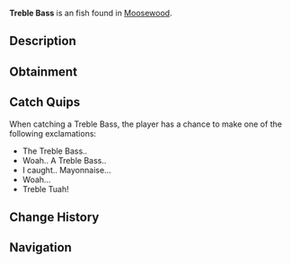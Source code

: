 {{FishInfobox
|image          = Treble Bass.png
|rarity         = Exotic
|sea            = First Sea
|location       = [[Moosewood]]
|sublocation    = 
|sources        = Fishing Rod
|radar_location = 
|prog_speed     = -50
|xp             = 1200
|weather        = 
|time           = 
|season         = 
|bait           = Magnet
|base_weight    = 4.5
|base_value     = 4000
|weight_range   = 3.5
|base_chance    = 0.005
|base_resil     = 20
}}
'''Treble Bass''' is an {{Rarity|Exotic}} fish found in [[Moosewood]].

== Description ==
{{Description|The Treble Bass is an interesting sub-species of bass that can produce piano-like sounds with its many gills. Legend has it you can tune a fish, but not a treble bass. Or can you?|Bestiary Entry}}

== Obtainment ==
{{Fish Availability|
Moosewood/Seaweed and Mini-Island
|top_rods      = 
Leviathan's Fang Rod\9800.44\86622.9;
Great Rod of Oscar\8527.24\51035.49;
Free Spirit Rod\8522.92\74163.4;
Trident Rod\8106.38\70538.82;
Astralhook Rod\7995.59\53991.19;
Resourceful Rod\6072.7\42550.66;
Destiny Rod\6328.36\40675.36;
No-Life Rod\7619.2\57515.61;
Fang of the Eclipse\6723.41\54856.42;
Flimsy Rod\3791.55\44566.33;
Training Rod\3708.93\30194.75;
Rod Of The Forgotten Fang\7107.52\51840.09;
Ethereal Prism Rod\7986.27\53477.82;
Seraphic Rod\7723.11\54012.15;
Challenger's Rod\6947.93\53857.84;
Rod Of The Depths\6269.15\46019.7;
Rod Of The Exalted One\6239.61\44726.23;
Zeus Rod\6091.03\47770.74;
Verdant Shear Rod\5956.83\47513.08;
Blazebringer Rod\5830.26\46004.12;
Depthseeker Rod\5577.68\45283.28;
Avalanche Rod\4967.1\39751.42;
Volcanic Rod\4755.37\37796.82;
Steady Rod\1579.66\13008.09
|recommended   = Trident Rod
}}

== Catch Quips ==
When catching a Treble Bass, the player has a chance to make one of the following exclamations:
* The Treble Bass..
* Woah.. A Treble Bass..
* I caught.. Mayonnaise...
* Woah...
* Treble Tuah!

== Change History ==
{{Change History|{{subst:Current Version}}}}

== Navigation ==
{{Fish Navbox|Moosewood}}